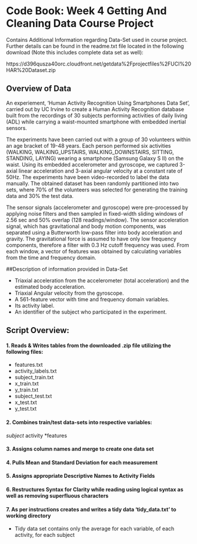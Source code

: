 

# Code Book: Week 4 Getting And Cleaning Data Course Project
Contains Additional Information regarding Data-Set used in course project.
Further details can be found in the readme.txt file located in the following download (Note this includes complete data set as well):

https://d396qusza40orc.cloudfront.net/getdata%2Fprojectfiles%2FUCI%20HAR%20Dataset.zip


## Overview of Data

An experiement, 'Human Activity Recognition Using Smartphones Data Set', carried out by UC Irvine to create a Human Activity Recognition database built from the recordings of 30 subjects performing activities of daily living (ADL) while carrying a waist-mounted smartphone with embedded inertial sensors.

The experiments have been carried out with a group of 30 volunteers within an age bracket of 19-48 years. Each person performed six activities (WALKING, WALKING_UPSTAIRS, WALKING_DOWNSTAIRS, SITTING, STANDING, LAYING) wearing a smartphone (Samsung Galaxy S II) on the waist. Using its embedded accelerometer and gyroscope, we captured 3-axial linear acceleration and 3-axial angular velocity at a constant rate of 50Hz. The experiments have been video-recorded to label the data manually. The obtained dataset has been randomly partitioned into two sets, where 70% of the volunteers was selected for generating the training data and 30% the test data. 

The sensor signals (accelerometer and gyroscope) were pre-processed by applying noise filters and then sampled in fixed-width sliding windows of 2.56 sec and 50% overlap (128 readings/window). The sensor acceleration signal, which has gravitational and body motion components, was separated using a Butterworth low-pass filter into body acceleration and gravity. The gravitational force is assumed to have only low frequency components, therefore a filter with 0.3 Hz cutoff frequency was used. From each window, a vector of features was obtained by calculating variables from the time and frequency domain.

##Description of information provided in Data-Set

- Triaxial acceleration from the accelerometer (total acceleration) and the estimated body acceleration. 
- Triaxial Angular velocity from the gyroscope. 
- A 561-feature vector with time and frequency domain variables. 
- Its activity label. 
- An identifier of the subject who participated in the experiment.

## Script Overview:

#### 1. Reads & Writes tables from the downloaded .zip file utilizing the following files:

* features.txt
* activity_labels.txt
* subject_train.txt
* x_train.txt
* y_train.txt
* subject_test.txt
* x_test.txt
* y_test.txt

#### 2. Combines train/test data-sets into respective variables:

*subject
*activity
*features

#### 3. Assigns column names and merge to create one data set

#### 4. Pulls Mean and Standard Deviation for each measurement

#### 5. Assigns appropriate Descriptive Names to Activity Fields

#### 6. Restructures Syntax for Clarity while reading using logical syntax as well as removing superfluous characters

#### 7. As per instructions creates and writes a tidy data 'tidy_data.txt' to working directory
* Tidy data set contains only the average for each variable, of each activity, for each subject








